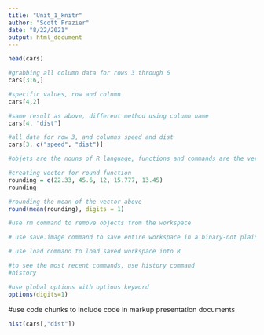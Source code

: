 ```yaml
---
title: "Unit_1_knitr"
author: "Scott Frazier"
date: "8/22/2021"
output: html_document
---
```



```r
head(cars)
```

```r
#grabbing all column data for rows 3 through 6
cars[3:6,]

#specific values, row and column
cars[4,2]

#same result as above, different method using column name
cars[4, "dist"]

#all data for row 3, and columns speed and dist
cars[3, c("speed", "dist")]

#objets are the nouns of R language, functions and commands are the verbs. They do things to objects.

#creating vector for round function
rounding = c(22.33, 45.6, 12, 15.777, 13.45)
rounding

#rounding the mean of the vector above
round(mean(rounding), digits = 1)

#use rm command to remove objects from the workspace

# use save.image command to save entire workspace in a binary-not plaint-text-RData file. 

# use load command to load saved workspace into R

#to see the most recent commands, use history command
#history

#use global options with options keyword
options(digits=1)
```
#use code chunks to include code in markup presentation documents
```r
hist(cars[,"dist"])
```
